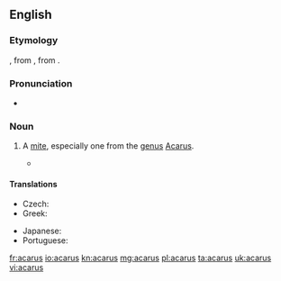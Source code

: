 {{also|Acarus}}
==English==
{{wikipedia|Acarina}}

===Etymology===
{{bor|en|NL.|acarus}}, from {{der|en|grc|ἄκαρι||cheese mite, tick}}, from {{m|grc|ἀκαρής||tiny}}.

===Pronunciation===
* {{IPA|/ˈæk.ə.ɹəs/|lang=en}}

===Noun===
{{en-noun|acari|acarina}}

# {{lb|en|zoology}} A [[mite]], especially one from the [[genus]] [[Acarus]].
#* {{quote-book|year=1658|passage=water strongly boiled; wherein the Seeds are extinguished by fire and decoction, and therefore last long and pure without such alteration, affording neither uliginous coats, gnatworms, '''Acari''', hairworms, like crude and common water|author=Sir Thomas Browne|title=The Garden of Cyrus|publisher=Folio Society|year_published=2007|page=205}}

====Translations====
{{trans-top|genus}}
* Czech: {{t+|cs|roztoč|m}}
* Greek: {{t+|el|άκαρι|n|sc=Grek}}
{{trans-mid}}
* Japanese: {{t|ja|ダニ|tr=dani|sc=Jpan}}
* Portuguese: {{t|pt|acarino|m}}
{{trans-bottom}}

[[fr:acarus]]
[[io:acarus]]
[[kn:acarus]]
[[mg:acarus]]
[[pl:acarus]]
[[ta:acarus]]
[[uk:acarus]]
[[vi:acarus]]